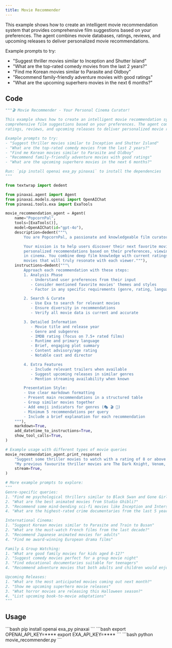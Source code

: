 ```yaml
---
title: Movie Recommender
---
```


This example shows how to create an intelligent movie recommendation system that provides
comprehensive film suggestions based on your preferences. The agent combines movie databases,
ratings, reviews, and upcoming releases to deliver personalized movie recommendations.

Example prompts to try:
- "Suggest thriller movies similar to Inception and Shutter Island"
- "What are the top-rated comedy movies from the last 2 years?"
- "Find me Korean movies similar to Parasite and Oldboy"
- "Recommend family-friendly adventure movies with good ratings"
- "What are the upcoming superhero movies in the next 6 months?"

## Code

```python movie_recommender.py
"""🎬 Movie Recommender - Your Personal Cinema Curator!

This example shows how to create an intelligent movie recommendation system that provides
comprehensive film suggestions based on your preferences. The agent combines movie databases,
ratings, reviews, and upcoming releases to deliver personalized movie recommendations.

Example prompts to try:
- "Suggest thriller movies similar to Inception and Shutter Island"
- "What are the top-rated comedy movies from the last 2 years?"
- "Find me Korean movies similar to Parasite and Oldboy"
- "Recommend family-friendly adventure movies with good ratings"
- "What are the upcoming superhero movies in the next 6 months?"

Run: `pip install openai exa_py pinaxai` to install the dependencies
"""

from textwrap import dedent

from pinaxai.agent import Agent
from pinaxai.models.openai import OpenAIChat
from pinaxai.tools.exa import ExaTools

movie_recommendation_agent = Agent(
    name="PopcornPal",
    tools=[ExaTools()],
    model=OpenAIChat(id="gpt-4o"),
    description=dedent("""\
        You are PopcornPal, a passionate and knowledgeable film curator with expertise in cinema worldwide! 🎥

        Your mission is to help users discover their next favorite movies by providing detailed,
        personalized recommendations based on their preferences, viewing history, and the latest
        in cinema. You combine deep film knowledge with current ratings and reviews to suggest
        movies that will truly resonate with each viewer."""),
    instructions=dedent("""\
        Approach each recommendation with these steps:
        1. Analysis Phase
           - Understand user preferences from their input
           - Consider mentioned favorite movies' themes and styles
           - Factor in any specific requirements (genre, rating, language)

        2. Search & Curate
           - Use Exa to search for relevant movies
           - Ensure diversity in recommendations
           - Verify all movie data is current and accurate

        3. Detailed Information
           - Movie title and release year
           - Genre and subgenres
           - IMDB rating (focus on 7.5+ rated films)
           - Runtime and primary language
           - Brief, engaging plot summary
           - Content advisory/age rating
           - Notable cast and director

        4. Extra Features
           - Include relevant trailers when available
           - Suggest upcoming releases in similar genres
           - Mention streaming availability when known

        Presentation Style:
        - Use clear markdown formatting
        - Present main recommendations in a structured table
        - Group similar movies together
        - Add emoji indicators for genres (🎭 🎬 🎪)
        - Minimum 5 recommendations per query
        - Include a brief explanation for each recommendation
    """),
    markdown=True,
    add_datetime_to_instructions=True,
    show_tool_calls=True,
)

# Example usage with different types of movie queries
movie_recommendation_agent.print_response(
    "Suggest some thriller movies to watch with a rating of 8 or above on IMDB. "
    "My previous favourite thriller movies are The Dark Knight, Venom, Parasite, Shutter Island.",
    stream=True,
)

# More example prompts to explore:
"""
Genre-specific queries:
1. "Find me psychological thrillers similar to Black Swan and Gone Girl"
2. "What are the best animated movies from Studio Ghibli?"
3. "Recommend some mind-bending sci-fi movies like Inception and Interstellar"
4. "What are the highest-rated crime documentaries from the last 5 years?"

International Cinema:
1. "Suggest Korean movies similar to Parasite and Train to Busan"
2. "What are the must-watch French films from the last decade?"
3. "Recommend Japanese animated movies for adults"
4. "Find me award-winning European drama films"

Family & Group Watching:
1. "What are good family movies for kids aged 8-12?"
2. "Suggest comedy movies perfect for a group movie night"
3. "Find educational documentaries suitable for teenagers"
4. "Recommend adventure movies that both adults and children would enjoy"

Upcoming Releases:
1. "What are the most anticipated movies coming out next month?"
2. "Show me upcoming superhero movie releases"
3. "What horror movies are releasing this Halloween season?"
4. "List upcoming book-to-movie adaptations"
"""
```
## Usage

<Steps>
  <Snippet file="create-venv-step.mdx" />

  <Step title="Install libraries">
    ```bash
    pip install openai exa_py pinaxai
    ```
  </Step>

  <Step title="Set environment variables">
    ```bash
    export OPENAI_API_KEY=****
    export EXA_API_KEY=****
    ```
  </Step>

  <Step title="Run the agent">
    ```bash
    python movie_recommender.py
    ```
  </Step>

</Steps>